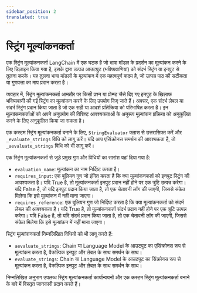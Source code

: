 ```yaml
---
sidebar_position: 2
translated: true
---
```


# स्ट्रिंग मूल्यांकनकर्ता

एक स्ट्रिंग मूल्यांकनकर्ता LangChain में एक घटक है जो भाषा मॉडल के प्रदर्शन का मूल्यांकन करने के लिए डिज़ाइन किया गया है, इसके द्वारा उत्पन्न आउटपुट (भविष्यवाणियां) को संदर्भ स्ट्रिंग या इनपुट से तुलना करके। यह तुलना भाषा मॉडलों के मूल्यांकन में एक महत्वपूर्ण कदम है, जो उत्पन्न पाठ की सटीकता या गुणवत्ता का माप प्रदान करता है।

व्यवहार में, स्ट्रिंग मूल्यांकनकर्ता आमतौर पर किसी प्रश्न या प्रोम्प्ट जैसे दिए गए इनपुट के खिलाफ भविष्यवाणी की गई स्ट्रिंग का मूल्यांकन करने के लिए उपयोग किए जाते हैं। अक्सर, एक संदर्भ लेबल या संदर्भ स्ट्रिंग प्रदान किया जाता है जो एक सही या आदर्श प्रतिक्रिया को परिभाषित करता है। इन मूल्यांकनकर्ताओं को अपने अनुप्रयोग की विशिष्ट आवश्यकताओं के अनुरूप मूल्यांकन प्रक्रिया को अनुकूलित करने के लिए अनुकूलित किया जा सकता है।

एक कस्टम स्ट्रिंग मूल्यांकनकर्ता बनाने के लिए, `StringEvaluator` क्लास से उत्तरासिक्त करें और `_evaluate_strings` विधि को लागू करें। यदि आप एसिंक्रोनस समर्थन की आवश्यकता है, तो `_aevaluate_strings` विधि को भी लागू करें।

एक स्ट्रिंग मूल्यांकनकर्ता से जुड़े प्रमुख गुण और विधियों का सारांश यहां दिया गया है:

- `evaluation_name`: मूल्यांकन का नाम निर्दिष्ट करता है।
- `requires_input`: एक बूलियन गुण जो इंगित करता है कि क्या मूल्यांकनकर्ता को इनपुट स्ट्रिंग की आवश्यकता है। यदि True है, तो मूल्यांकनकर्ता इनपुट प्रदान नहीं होने पर एक त्रुटि उत्पन्न करेगा। यदि False है, तो यदि इनपुट प्रदान किया जाता है, तो एक चेतावनी लॉग की जाएगी, जिससे संकेत मिलेगा कि इसे मूल्यांकन में नहीं माना जाएगा।
- `requires_reference`: एक बूलियन गुण जो निर्दिष्ट करता है कि क्या मूल्यांकनकर्ता को संदर्भ लेबल की आवश्यकता है। यदि True है, तो मूल्यांकनकर्ता संदर्भ प्रदान नहीं होने पर एक त्रुटि उत्पन्न करेगा। यदि False है, तो यदि संदर्भ प्रदान किया जाता है, तो एक चेतावनी लॉग की जाएगी, जिससे संकेत मिलेगा कि इसे मूल्यांकन में नहीं माना जाएगा।

स्ट्रिंग मूल्यांकनकर्ता निम्नलिखित विधियों को भी लागू करते हैं:

- `aevaluate_strings`: Chain या Language Model के आउटपुट का एसिंक्रोनस रूप से मूल्यांकन करता है, वैकल्पिक इनपुट और लेबल के साथ समर्थन के साथ।
- `evaluate_strings`: Chain या Language Model के आउटपुट का सिंक्रोनस रूप से मूल्यांकन करता है, वैकल्पिक इनपुट और लेबल के साथ समर्थन के साथ।

निम्नलिखित अनुभाग उपलब्ध स्ट्रिंग मूल्यांकनकर्ता कार्यान्वयनों और एक कस्टम स्ट्रिंग मूल्यांकनकर्ता बनाने के बारे में विस्तृत जानकारी प्रदान करते हैं।


<DocCardList />

